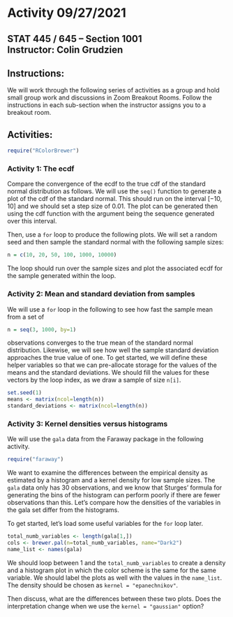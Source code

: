 # Activity 09/27/2021

## STAT 445 / 645 -- Section 1001 <br> Instructor: Colin Grudzien<br>

## Instructions:
We will work through the following series of activities as a group and hold small group work and discussions in Zoom Breakout Rooms.  Follow the instructions in each sub-section when the instructor assigns you to a breakout room.

## Activities:

```r
require("RColorBrewer")
```

### Activity 1: The ecdf

Compare the convergence of the ecdf to the true cdf of the standard normal distribution as follows.  We will use the `seq()` function to generate a plot of the cdf of the standard normal.  This should run on the interval $[-10,10]$ and we should set a step size of $0.01$.  The plot can be generated then using the cdf function with the argument being the sequence generated over this interval.

Then, use a `for` loop to produce the following plots.  We will set a random seed and then sample the standard normal with the following sample sizes:
```r
n = c(10, 20, 50, 100, 1000, 10000)
```
The loop should run over the sample sizes and plot the associated ecdf for the sample generated within the loop.



### Activity 2: Mean and standard deviation from samples

We will use a `for` loop in the following to see how fast the sample mean from a set of
```r
n = seq(3, 1000, by=1)
```
observations converges to the true mean of the standard normal distribution.  Likewise, we will see how well the sample standard deviation approaches the true value of one. To get started, we will define these helper variables so that we can pre-allocate storage for the values of the means and the standard deviations.   We should fill the values for these vectors by the loop index, as we draw a sample of size `n[i]`. 
```r
set.seed(1)
means <- matrix(ncol=length(n))
standard_deviations <- matrix(ncol=length(n))
```



### Activity 3: Kernel densities versus histograms

We will use the `gala` data from the Faraway package in the following activity.
```r
require("faraway")
```

We want to examine the differences between the empirical density as estimated by a histogram and a kernel density for low sample sizes.  The `gala` data only has 30 observations, and we know that Sturges' formula for generating the bins of the histogram can perform poorly if there are fewer observations than this.  Let's compare how the densities of the variables in the gala set differ from the histograms.

To get started, let's load some useful variables for the `for` loop later.
```r
total_numb_variables <- length(gala[1,])
cols <- brewer.pal(n=total_numb_variables, name="Dark2")
name_list <- names(gala)
```
We should loop between 1 and the `total_numb_variables` to create a density and a histogram plot in which the color scheme is the same for the same variable.  We should label the plots as well with the values in the `name_list`.  The density should be chosen as ` kernel = "epanechnikov"`.

Then discuss, what are the differences between these two plots.  Does the interpretation change when we use the ` kernel = "gaussian"` option?



